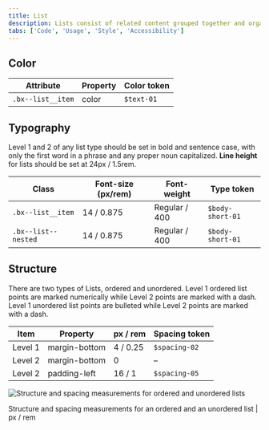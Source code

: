 ```yaml
---
title: List
description: Lists consist of related content grouped together and organized vertically.
tabs: ['Code', 'Usage', 'Style', 'Accessibility']
---
```


## Color

| Attribute         | Property | Color token |
| ----------------- | -------- | ----------- |
| `.bx--list__item` | color    | `$text-01`  |

## Typography

Level 1 and 2 of any list type should be set in bold and sentence case, with only the first word in a phrase and any proper noun capitalized. **Line height** for lists should be set at 24px / 1.5rem.

| Class               | Font-size (px/rem) | Font-weight   | Type token       |
| ------------------- | ------------------ | ------------- | ---------------- |
| `.bx--list__item`   | 14 / 0.875         | Regular / 400 | `$body-short-01` |
| `.bx--list--nested` | 14 / 0.875         | Regular / 400 | `$body-short-01` |

## Structure

There are two types of Lists, ordered and unordered.
Level 1 ordered list points are marked numerically while Level 2 points are marked with a dash.
Level 1 unordered list points are bulleted while Level 2 points are marked with a dash.

| Item    | Property      | px / rem | Spacing token |
| ------- | ------------- | -------- | ------------- |
| Level 1 | margin-bottom | 4 / 0.25 | `$spacing-02` |
| Level 2 | margin-bottom | 0        | –             |
| Level 2 | padding-left  | 16 / 1   | `$spacing-05` |

<div className="image--fixed">

![Structure and spacing measurements for ordered and unordered lists](images/list-style-1.jpg)

</div>

<Caption>
  Structure and spacing measurements for an ordered and an unordered list | px /
  rem
</Caption>
